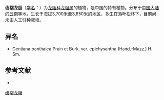 {{Speciesbox
| name = 齿褶龙胆
| status = 
| status_system = 
| image =
| genus = Gentiana
| species = epichysantha
| authority = Hand. -Mazz.
}}

'''齿褶龙胆'''（[[学名|学名]]：{{lang|la|''Gentiana epichysantha''}}）为[[龙胆科|龙胆科]][[龙胆属|龙胆属]]的植物，是中国的特有植物。分布于[[中国大陆|中国大陆]]的[[云南|云南]]等地，生长于海拔3,700米至3,850米的地区，多生在落叶松林下，目前尚未由人工引种栽培。

== 异名 ==
* Gentiana panthaica Prain et Burk. var. epichysantha (Hand.-Mazz.) H. Sm.

== 参考文献 ==
<div class="references-small">
* {{cite web| url =http://www.bioinfo.cn/db05/KmzwSpecies.php?action=view&id=8417| title =齿褶龙胆| work =《中国高等植物数据库全库》| publisher =中国科学院微生物研究所| author =昆明植物研究所| accessdate =2009-02-24| deadurl =yes| archiveurl =https://web.archive.org/web/20160305052102/http://www.bioinfo.cn/db05/KmzwSpecies.php?action=view&id=8417| archivedate =2016-03-05}}
</div>
{{Taxonbar|from=Q11180442}}

[[Category:龙胆属|齿褶龙胆]]


{{植物小作品}}